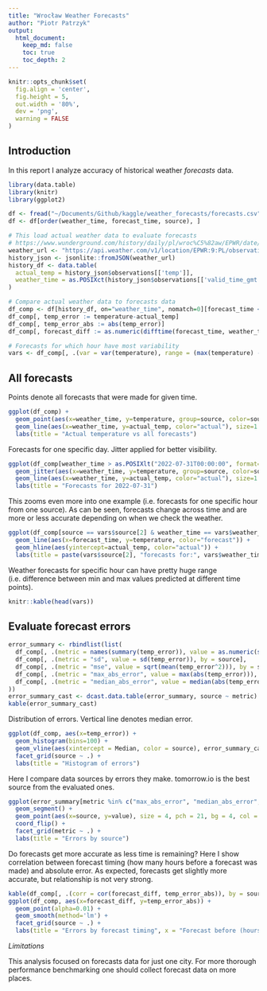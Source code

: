 ```yaml
---
title: "Wrocław Weather Forecasts"
author: "Piotr Patrzyk"
output: 
  html_document:
    keep_md: false
    toc: true
    toc_depth: 2
---
```


```r
knitr::opts_chunk$set(
  fig.align = 'center', 
  fig.height = 5,
  out.width = '80%',
  dev = 'png',
  warning = FALSE
)
```

## Introduction

In this report I analyze accuracy of historical weather _forecasts_ data.

```r
library(data.table)
library(knitr)
library(ggplot2)

df <- fread("~/Documents/Github/kaggle/weather_forecasts/forecasts.csv")
df <- df[order(weather_time, forecast_time, source), ]

# This load actual weather data to evaluate forecasts
# https://www.wunderground.com/history/daily/pl/wroc%C5%82aw/EPWR/date/2022-7-19
weather_url <- "https://api.weather.com/v1/location/EPWR:9:PL/observations/historical.json?apiKey=e1f10a1e78da46f5b10a1e78da96f525&units=m&startDate=20220721&endDate=20220801"
history_json <- jsonlite::fromJSON(weather_url)
history_df <- data.table(
  actual_temp = history_json$observations[['temp']],
  weather_time = as.POSIXct(history_json$observations[['valid_time_gmt']], origin="1970-01-01", tz='UTC')
)

# Compare actual weather data to forecasts data
df_comp <- df[history_df, on="weather_time", nomatch=0][forecast_time <= weather_time, ]
df_comp[, temp_error := temperature-actual_temp]
df_comp[, temp_error_abs := abs(temp_error)]
df_comp[, forecast_diff := as.numeric(difftime(forecast_time, weather_time, units="hours"))]

# Forecasts for which hour have most variability
vars <- df_comp[, .(var = var(temperature), range = (max(temperature) - min(temperature))), by = .(source, weather_time)][order(var, decreasing = TRUE), ]

```

## All forecasts

Points denote all forecasts that were made for given time.

```r
ggplot(df_comp) +
  geom_point(aes(x=weather_time, y=temperature, group=source, color=source), alpha=0.01) +
  geom_line(aes(x=weather_time, y=actual_temp, color="actual"), size=1.5) +
  labs(title = "Actual temperature vs all forecasts")
```

Forecasts for one specific day. Jitter applied for better visibility.

```r
ggplot(df_comp[weather_time > as.POSIXlt("2022-07-31T00:00:00", format="%Y-%m-%dT%H:%M:%S", tz = "UTC") & weather_time < as.POSIXlt("2022-07-31T23:59:00", format="%Y-%m-%dT%H:%M:%S", tz = "UTC"), ]) +
  geom_jitter(aes(x=weather_time, y=temperature, group=source, color=source), alpha=0.01) +
  geom_line(aes(x=weather_time, y=actual_temp, color="actual"), size=1.5) +
  labs(title = "Forecasts for 2022-07-31")
```

This zooms even more into one example (i.e. forecasts for one specific hour from one source). As can be seen, forecasts change across time and are more or less accurate depending on when we check the weather.

```r
ggplot(df_comp[source == vars$source[2] & weather_time == vars$weather_time[2]]) +
  geom_line(aes(x=forecast_time, y=temperature, color="forecast")) +
  geom_hline(aes(yintercept=actual_temp, color="actual")) +
  labs(title = paste(vars$source[2], "forecasts for:", vars$weather_time[2]))
```

Weather forecasts for specific hour can have pretty huge range (i.e. difference between min and max values predicted at different time points).

```r
knitr::kable(head(vars))
```

## Evaluate forecast errors

```r
error_summary <- rbindlist(list(
  df_comp[, .(metric = names(summary(temp_error)), value = as.numeric(summary(temp_error))), by = source],
  df_comp[, .(metric = "sd", value = sd(temp_error)), by = source],
  df_comp[, .(metric = "mse", value = sqrt(mean(temp_error^2))), by = source],
  df_comp[, .(metric = "max_abs_error", value = max(abs(temp_error))), by = source],
  df_comp[, .(metric = "median_abs_error", value = median(abs(temp_error))), by = source]
))
error_summary_cast <- dcast.data.table(error_summary, source ~ metric)
kable(error_summary_cast)
```

Distribution of errors. Vertical line denotes median error.

```r
ggplot(df_comp, aes(x=temp_error)) +
  geom_histogram(bins=100) +
  geom_vline(aes(xintercept = Median, color = source), error_summary_cast) +
  facet_grid(source ~ .) +
  labs(title = "Histogram of errors")
```

Here I compare data sources by errors they make. tomorrow.io is the best source from the evaluated ones.

```r
ggplot(error_summary[metric %in% c("max_abs_error", "median_abs_error", "mse"), ], aes(x=source, xend=source, y=0, yend=value)) +
  geom_segment() +
  geom_point(aes(x=source, y=value), size = 4, pch = 21, bg = 4, col = 1) +
  coord_flip() +
  facet_grid(metric ~ .) +
  labs(title = "Errors by source")
```

Do forecasts get more accurate as less time is remaining? Here I show correlation between forecast timing (how many hours before a forecast was made) and absolute error. As expected, forecasts get slightly more accurate, but relationship is not very strong.

```r
kable(df_comp[, .(corr = cor(forecast_diff, temp_error_abs)), by = source])
ggplot(df_comp, aes(x=forecast_diff, y=temp_error_abs)) +
  geom_point(alpha=0.01) +
  geom_smooth(method='lm') + 
  facet_grid(source ~ .) +
  labs(title = "Errors by forecast timing", x = "Forecast before (hours)")

```

_Limitations_

This analysis focused on forecasts data for just one city. For more thorough performance benchmarking one should collect forecast data on more places.
